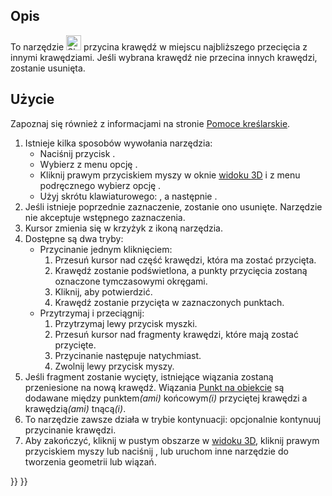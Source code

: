 <languages/>

{{Docnav/pl
|[[Sketcher_CreateChamfer/pl|Utwórz sfazowanie]]
|[[Sketcher_Split/pl|Podziel krawędź]]
|[[Sketcher_Workbench/pl|środowisko pracy Szkicownik]]
|IconL=Sketcher_CreateChamfer.svg
|IconR=Sketcher_Split.svg
|IconC=Workbench_Sketcher.svg
}}

{{GuiCommand/pl
|Name=Sketcher Trimming
|Name/pl=Szkicownik: Przytnij krawędź
|MenuLocation=Szkic → Narzędzia szkicownika → Przytnij krawędź
|Workbenches=[[Sketcher_Workbench/pl|Szkicownik]]
|Shortcut={{KEY|G}} {{KEY|T}}
|Version=0.12
|SeeAlso=[[Sketcher_Split/pl|Podziel krawędź]], [[Sketcher_Extend/pl|Rozszerz krawędź]]
}}

<span id="Description"></span>
==Opis==

To narzędzie [[Image:Sketcher_Trimming.svg|24px]] przycina krawędź w miejscu najbliższego przecięcia z innymi krawędziami. Jeśli wybrana krawędź nie przecina innych krawędzi, zostanie usunięta.

<span id="Usage"></span>
==Użycie==

Zapoznaj się również z informacjami na stronie [[Sketcher_Workbench/pl#Pomoce_kreślarskie|Pomoce kreślarskie]].

# Istnieje kilka sposobów wywołania narzędzia:
#* Naciśnij przycisk {{Button|[[Image:Sketcher_Trimming.svg|16px]] '''Przytnij krawędź'''}}.
#* Wybierz z menu opcję {{MenuCommand|Szkicownik → Narzędzia szkicownika → [[Image:Sketcher_Trimming.svg|16px]] Przytnij krawędź}}.
#* Kliknij prawym przyciskiem myszy w oknie [[3D_view/pl|widoku 3D]] i z menu podręcznego wybierz opcję {{MenuCommand|[[Image:Sketcher_Trimming.svg|16px]] Przytnij krawędź}}.
#* Użyj skrótu klawiaturowego: {{KEY|G}}, a następnie {{KEY|T}}.
# Jeśli istnieje poprzednie zaznaczenie, zostanie ono usunięte. Narzędzie nie akceptuje wstępnego zaznaczenia.
# Kursor zmienia się w krzyżyk z ikoną narzędzia.
# Dostępne są dwa tryby:
#* Przycinanie jednym kliknięciem:
#*# Przesuń kursor nad część krawędzi, która ma zostać przycięta.
#*# Krawędź zostanie podświetlona, a punkty przycięcia zostaną oznaczone tymczasowymi okręgami.
#*# Kliknij, aby potwierdzić.
#*# Krawędź zostanie przycięta w zaznaczonych punktach.
#* Przytrzymaj i przeciągnij: {{Version/pl|1.0}}
#*# Przytrzymaj lewy przycisk myszki.
#*# Przesuń kursor nad fragmenty krawędzi, które mają zostać przycięte.
#*# Przycinanie następuje natychmiast.
#*# Zwolnij lewy przycisk myszy.
# Jeśli fragment zostanie wycięty, istniejące wiązania zostaną przeniesione na nową krawędź. Wiązania [[Sketcher_ConstrainPointOnObject/pl|Punkt na obiekcie]] są dodawane między punktem''(ami)'' końcowym''(i)'' przyciętej krawędzi a krawędzią''(ami)'' tnącą''(i)''.
# To narzędzie zawsze działa w trybie kontynuacji: opcjonalnie kontynuuj przycinanie krawędzi.
# Aby zakończyć, kliknij w pustym obszarze w [[3D_view/pl|widoku 3D]], kliknij prawym przyciskiem myszy lub naciśnij {{KEY|Esc}}, lub uruchom inne narzędzie do tworzenia geometrii lub wiązań.


{{Docnav/pl
|[[Sketcher_CreateChamfer/pl|Utwórz sfazowanie]]
|[[Sketcher_Split/pl|Podziel krawędź]]
|[[Sketcher_Workbench/pl|środowisko pracy Szkicownik]]
|IconL=Sketcher_CreateChamfer.svg
|IconR=Sketcher_Split.svg
|IconC=Workbench_Sketcher.svg
}}

{{Sketcher_Tools_navi{{#translation:}}}}
{{Userdocnavi{{#translation:}}}}